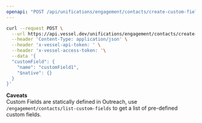 ```yaml
---
openapi: "POST /api/unifications/engagement/contacts/create-custom-field"
---
```


<RequestExample>

```bash Request
curl --request POST \
  --url https://api.vessel.dev/unifications/engagement/contacts/create-custom-field \
  --header 'Content-Type: application/json' \
  --header 'x-vessel-api-token: ' \
  --header 'x-vessel-access-token: '\
  --data '{
  "customField": {
    "name": "customField1",
    "$native": {}
  }
}'
```

</RequestExample>

**Caveats**  
Custom Fields are statically defined in Outreach, use `/engagement/contacts/list-custom-fields` to get a list of pre-defined custom fields.

